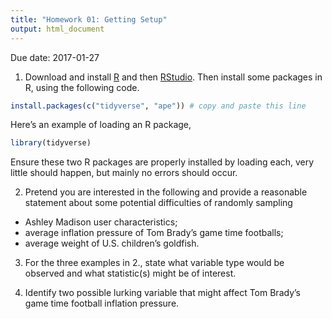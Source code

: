 ```yaml
---
title: "Homework 01: Getting Setup"
output: html_document
---
```


Due date: 2017-01-27

1. Download and install [R](https://www.r-project.org/) and then [RStudio](https://www.rstudio.com/).  Then install some packages in R, using the following code.

```r
install.packages(c("tidyverse", "ape")) # copy and paste this line
```

Here's an example of loading an R package,

```r
library(tidyverse)
```

Ensure these two R packages are properly installed by loading each, very little should happen, but mainly no errors should occur.

2. Pretend you are interested in the following and provide a reasonable statement about some potential difficulties of randomly sampling
  - Ashley Madison user characteristics;
  - average inflation pressure of Tom Brady's game time footballs;
  - average weight of U.S.\ children's goldfish.

3. For the three examples in 2., state what variable type would be observed and what statistic(s) might be of interest.

3. Identify two possible lurking variable that might affect Tom Brady's game time football inflation pressure.